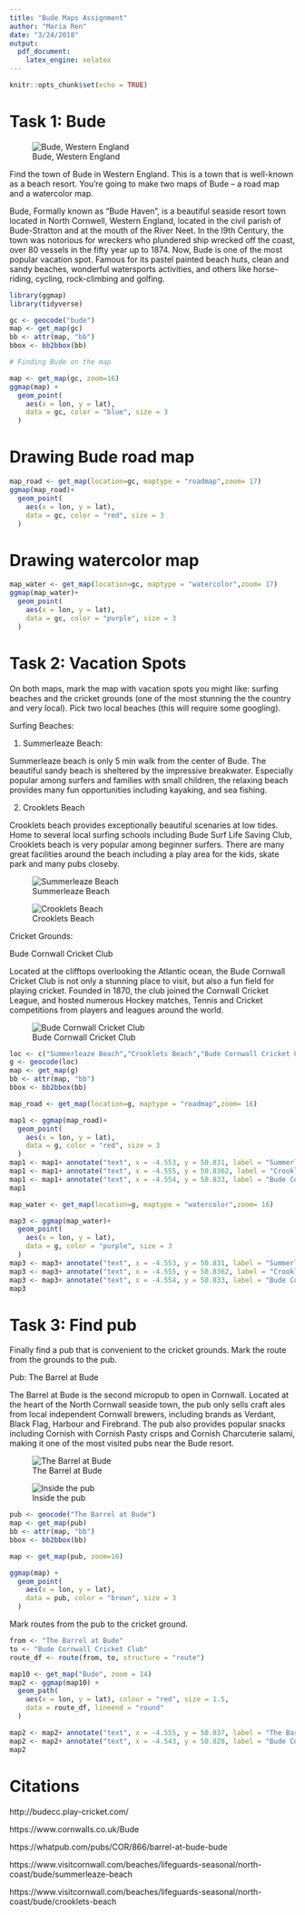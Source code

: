 ```yaml
---
title: "Bude Maps Assignment"
author: "Maria Ren"
date: "3/24/2018"
output: 
  pdf_document: 
    latex_engine: xelatex
---
```


```r
knitr::opts_chunk$set(echo = TRUE)
```

# Task 1: Bude  
![Bude, Western England](bude.jpg )

Find the town of Bude in Western England. This is a town that is well-known as a beach resort. You're going to make two maps of Bude – a road map and a watercolor map.

Bude, Formally known as "Bude Haven", is a beautiful seaside resort town located in North Cornwell, Western England, located in the civil parish of Bude-Stratton and at the mouth of the River Neet. In the l9th Century, the town was notorious for wreckers who plundered ship wrecked off the coast, over 80 vessels in the fifty year up to 1874. Now, Bude is one of the most popular vacation spot. Famous for its pastel painted beach huts, clean and sandy beaches, wonderful watersports activities, and others like horse-riding, cycling, rock-climbing and golfing. 




```r

library(ggmap)
library(tidyverse)

gc <- geocode("bude")
map <- get_map(gc)
bb <- attr(map, "bb")
bbox <- bb2bbox(bb)
```

```r
# Finding Bude on the map

map <- get_map(gc, zoom=16)
ggmap(map) +
  geom_point(
    aes(x = lon, y = lat),
    data = gc, color = "blue", size = 3
  )
```

# Drawing Bude road map 
```r
map_road <- get_map(location=gc, maptype = "roadmap",zoom= 17)
ggmap(map_road)+
  geom_point(
    aes(x = lon, y = lat),
    data = gc, color = "red", size = 3
  )
```

# Drawing watercolor map
```r
map_water <- get_map(location=gc, maptype = "watercolor",zoom= 17)
ggmap(map_water)+
  geom_point(
    aes(x = lon, y = lat),
    data = gc, color = "purple", size = 3
  )

```

# Task 2: Vacation Spots 
On both maps, mark the map with vacation spots you might like: surfing beaches and the cricket grounds (one of the most stunning the the country and very local). Pick two local beaches (this will require some googling).

Surfing Beaches: 


1. Summerleaze Beach:

Summerleaze beach is only 5 min walk from the center of Bude. The beautiful sandy beach is sheltered by the impressive breakwater. Especially popular among surfers and families with small children, the relaxing beach provides many fun opportunities including kayaking, and sea fishing. 




2. Crooklets Beach

Crooklets beach provides exceptionally beautiful scenaries at low tides. Home to several local surfing schools including Bude Surf Life Saving Club, Crooklets beach is very popular among beginner surfers. There are many great facilities around the beach including a play area for the kids, skate park and many pubs closeby. 



![Summerleaze Beach](Summerleaze Beach.jpg )


![Crooklets Beach](crooklets.jpg )



\newpage


Cricket Grounds:


Bude Cornwall Cricket Club 

Located at the clifftops overlooking the Atlantic ocean, the Bude Cornwall Cricket Club is not only a stunning place to visit, but also a fun field for playing cricket. Founded in 1870, the club joined the Cornwall Cricket League, and hosted numerous Hockey matches, Tennis and Cricket competitions from players and leagues around the world. 



![Bude Cornwall Cricket Club](cricket.jpg)




```r
loc <- c("Summerleaze Beach","Crooklets Beach","Bude Cornwall Cricket Club")
g <- geocode(loc)
map <- get_map(g)
bb <- attr(map, "bb")
bbox <- bb2bbox(bb)

map_road <- get_map(location=g, maptype = "roadmap",zoom= 16)

map1 <- ggmap(map_road)+
  geom_point(
    aes(x = lon, y = lat),
    data = g, color = "red", size = 3
  )
map1 <- map1+ annotate("text", x = -4.553, y = 50.831, label = "Summerleaze Beach")
map1 <- map1+ annotate("text", x = -4.555, y = 50.8362, label = "Crooklets Beach")
map1 <- map1+ annotate("text", x = -4.554, y = 50.833, label = "Bude Cornwall Cricket Club")
map1
```

```r
map_water <- get_map(location=g, maptype = "watercolor",zoom= 16)

map3 <- ggmap(map_water)+
  geom_point(
    aes(x = lon, y = lat),
    data = g, color = "purple", size = 3
  )
map3 <- map3+ annotate("text", x = -4.553, y = 50.831, label = "Summerleaze Beach")
map3 <- map3+ annotate("text", x = -4.555, y = 50.8362, label = "Crooklets Beach")
map3 <- map3+ annotate("text", x = -4.554, y = 50.833, label = "Bude Cornwall Cricket Club")
map3
```

# Task 3: Find pub
Finally find a pub that is convenient to the cricket grounds. Mark the route from the grounds to the pub. 

Pub: The Barrel at Bude

The Barrel at Bude is the second micropub to open in Cornwall. Located at the heart of the North Cornwall seaside town, the pub only sells craft ales from local independent Cornwall brewers, including brands as Verdant, Black Flag, Harbour and Firebrand. The pub also provides popular snacks including Cornish with Cornish Pasty crisps and Cornish Charcuterie salami, making it one of the most visited pubs near the Bude resort. 

![The Barrel at Bude](pub2.jpeg )

![Inside the pub](pub1.jpeg )

```r
pub <- geocode("The Barrel at Bude")
map <- get_map(pub)
bb <- attr(map, "bb")
bbox <- bb2bbox(bb)

map <- get_map(pub, zoom=16)

ggmap(map) +
  geom_point(
    aes(x = lon, y = lat),
    data = pub, color = "brown", size = 3
  )
```

Mark routes from the pub to the cricket ground.

```r
from <- "The Barrel at Bude"
to <- "Bude Cornwall Cricket Club"
route_df <- route(from, to, structure = "route")

map10 <- get_map("Bude", zoom = 14)
map2 <- ggmap(map10) +  
  geom_path(
    aes(x = lon, y = lat), colour = "red", size = 1.5,
    data = route_df, lineend = "round"
  )

map2 <- map2+ annotate("text", x = -4.555, y = 50.837, label = "The Barrel at Bude")
map2 <- map2+ annotate("text", x = -4.543, y = 50.828, label = "Bude Cornwall Cricket Club")
map2
```




# Citations

http://budecc.play-cricket.com/

https://www.cornwalls.co.uk/Bude

https://whatpub.com/pubs/COR/866/barrel-at-bude-bude

https://www.visitcornwall.com/beaches/lifeguards-seasonal/north-coast/bude/summerleaze-beach

https://www.visitcornwall.com/beaches/lifeguards-seasonal/north-coast/bude/crooklets-beach
